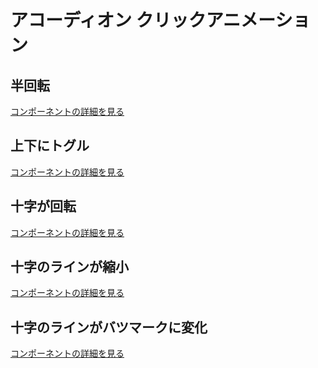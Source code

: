 # アコーディオン クリックアニメーション


## 半回転

<Story id="click-accordion--rotate" />

[コンポーネントの詳細を見る](/story/click-accordion--rotate)

## 上下にトグル

<Story id="click-accordion--rough" />

[コンポーネントの詳細を見る](/story/click-accordion--rough)

## 十字が回転

<Story id="click-accordion--cross-rotate" />

[コンポーネントの詳細を見る](/story/click-accordion--cross-rotate)

## 十字のラインが縮小

<Story id="click-accordion--cross-scale" />

[コンポーネントの詳細を見る](/story/click-accordion--cross-scale)

## 十字のラインがバツマークに変化

<Story id="click-accordion--cross-close" />

[コンポーネントの詳細を見る](/story/click-accordion--cross-close)

